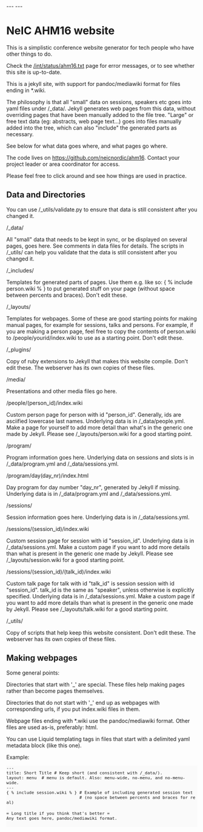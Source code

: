 ---
---
= NeIC AHM16 website =

This is a simplistic conference website generator for
tech people who have other things to do.

Check the [[/int/status/ahm16.txt]] page for error messages,
or to see whether this site is up-to-date.

This is a jekyll site, with support for pandoc/mediawiki
format for files ending in *.wiki.

The philosophy is that all "small" data on sessions,
speakers etc goes into yaml files under /_data/. Jekyll
generates web pages from this data, without overriding
pages that have been manually added to the file tree.
"Large" or free text data (eg: abstracts, web page text...)
goes into files manually added into the tree, which can
also "include" the generated parts as necessary. 

See below for what data goes where, and what pages go where.

The code lives on [https://github.com/neicnordic/ahm16 https://github.com/neicnordic/ahm16]. 
Contact your project leader or area coordinator for access.

Please feel free to click around and see how things are used in practice.

== Data and Directories ==
You can use /_utils/validate.py to ensure that data is
still consistent after you changed it. 

; /_data/
All "small" data that needs to be kept in sync, or be
displayed on several pages, goes here. 
See comments in data files for details. The scripts in
/_utils/ can help you validate that 
the data is still consistent after you changed it.

; /_includes/
Templates for generated parts of pages. Use them e.g. like so: { % include person.wiki % } to
put generated stuff on your page (without space between percents and braces). Don't edit these.

; /_layouts/
Templates for webpages. Some of these are good starting points for making manual pages, for 
example for sessions, talks and persons. For example, if you are making a person page, feel 
free to copy the contents of person.wiki to /people/yourid/index.wiki to use as a starting 
point. Don't edit these.  

; /_plugins/
Copy of ruby extensions to Jekyll that makes this website compile. Don't edit these. The 
webserver has its own copies of these files.

; /media/
Presentations and other media files go here.

; /people/(person_id)/index.wiki
Custom person page for person with id "person_id". Generally, ids are asciified lowercase last 
names. Underlying data is in /_data/people.yml. Make a page for yourself to add more detail 
than what's in the generic one made by Jekyll. Please see /_layouts/person.wiki for a good 
starting point.

; /program/
Program information goes here. Underlying data on sessions and slots is in /_data/program.yml 
and /_data/sessions.yml.

; /program/day(day_nr)/index.html
Day program for day number "day_nr", generated by Jekyll if missing. Underlying data is in 
/_data/program.yml and /_data/sessions.yml.

; /sessions/
Session information goes here. Underlying data is in /_data/sessions.yml.

; /sessions/(session_id)/index.wiki
Custom session page for session with id "session_id". Underlying data is in /_data/sessions.yml. 
Make a custom page if you want to add more details than what is present in the generic one made
by Jekyll. Please see /_layouts/session.wiki for a good starting point.

; /sessions/(session_id)/(talk_id)/index.wiki
Custom talk page for talk with id "talk_id" is session session with id "session_id". talk_id is 
the same as "speaker", unless otherwise is explicitly specified. Underlying data is in 
/_data/sessions.yml. Make a custom page if you want to add more details than what is present in 
the generic one made by Jekyll. Please see /_layouts/talk.wiki for a good starting point.

; /_utils/
Copy of scripts that help keep this website consistent. Don't edit these. The webserver has its 
own copies of these files.

== Making webpages ==
Some general points:

Directories that start with '_' are special. These files help making pages rather than become pages themselves.

Directories that do not start with '_' end up as webpages with corresponding urls, if you put index.wiki files in them. 

Webpage files ending with *.wiki use the pandoc/mediawiki format. Other files are used as-is, preferably: html.  

You can use Liquid templating tags in files that start with a delimited yaml metadata block (like this one). 

Example: 
<div style="font-size: small; background-color: #fafafa;">
 ---
 title: Short Title # Keep short (and consistent with /_data/).
 layout: menu  # menu is default. Also: menu-wide, no-menu, and no-menu-wide. 
 ---
 { % include session.wiki % } # Example of including generated session text 
                              # (no space between percents and braces for real)
 
 = Long title if you think that's better =
 Any text goes here, pandoc/mediawiki format.
 
 
</div>
